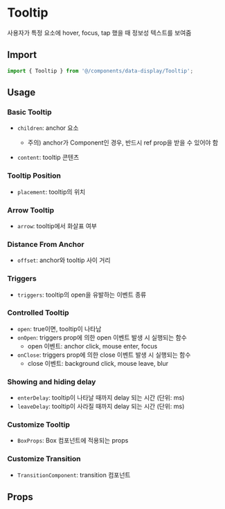 
<Meta of={TooltipStories} />

# Tooltip

사용자가 특정 요소에 hover, focus, tap 했을 때 정보성 텍스트를 보여줌

## Import

```js
import { Tooltip } from '@/components/data-display/Tooltip';
```

## Usage

### Basic Tooltip

- `children`: anchor 요소

  - 주의) anchor가 Component인 경우, 반드시 ref prop을 받을 수 있어야 함

- `content`: tooltip 콘텐츠

<Canvas of={TooltipStories.BasicTooltip} />

### Tooltip Position

- `placement`: tooltip의 위치

<Canvas of={TooltipStories.TooltipPosition} />

### Arrow Tooltip

- `arrow`: tooltip에서 화살표 여부

<Canvas of={TooltipStories.ArrowTooltip} />

### Distance From Anchor

- `offset`: anchor와 tooltip 사이 거리

<Canvas of={TooltipStories.DistanceFromAnchor} />

### Triggers

- `triggers`: tooltip의 open을 유발하는 이벤트 종류

<Canvas of={TooltipStories.Triggers} />

### Controlled Tooltip

- `open`: true이면, tooltip이 나타남
- `onOpen`: triggers prop에 의한 open 이벤트 발생 시 실행되는 함수
  - open 이벤트: anchor click, mouse enter, focus
- `onClose`: triggers prop에 의한 close 이벤트 발생 시 실행되는 함수
  - close 이벤트: background click, mouse leave, blur

<Canvas of={TooltipStories.ControlledTooltip} />

### Showing and hiding delay

- `enterDelay`: tooltip이 나타날 때까지 delay 되는 시간 (단위: ms)
- `leaveDelay`: tooltip이 사라질 때까지 delay 되는 시간 (단위: ms)

<Canvas of={TooltipStories.ShowingHidingDelay} />

### Customize Tooltip

- `BoxProps`: Box 컴포넌트에 적용되는 props

<Canvas of={TooltipStories.CustomizeTooltip} />

### Customize Transition

- `TransitionComponent`: transition 컴포넌트

<Canvas of={TooltipStories.CustomizeTransition} />

## Props

<ArgTypes of={TooltipStories} sort="alpha" />
